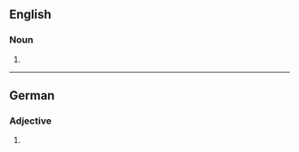 ==English==

===Noun===
{{head|en|noun plural form}}

# {{plural of|aerobe|lang=en}}

----

==German==

===Adjective===
{{head|de|adjective form}}

# {{de-inflected form of|aerob}}